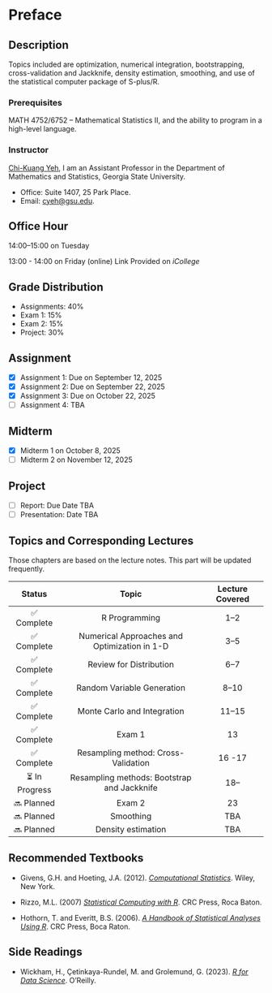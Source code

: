 # Preface {.unnumbered}

## Description

Topics included are optimization, numerical integration, bootstrapping, cross-validation and Jackknife, density estimation, smoothing, and use of the statistical computer package of S-plus/R.

### Prerequisites

MATH 4752/6752 -- Mathematical Statistics II, and the ability to program in a high-level language.

### Instructor

[Chi-Kuang Yeh](https://chikuang.github.io/), I am an Assistant Professor in the Department of Mathematics and Statistics, Georgia State University.

-   Office: Suite 1407, 25 Park Place.
-   Email: [cyeh\@gsu.edu](mailto:cyeh@gsu.edu).

## Office Hour

14:00--15:00 on Tuesday

13:00 - 14:00 on Friday (online) Link Provided on *iCollege*

## Grade Distribution

-   Assignments: 40%
-   Exam 1: 15%
-   Exam 2: 15%
-   Project: 30%

## Assignment

-   [x] Assignment 1: Due on September 12, 2025
-   [x] Assignment 2: Due on September 22, 2025
-   [x] Assignment 3: Due on October 22, 2025
-   [ ] Assignment 4: TBA

## Midterm

-   [x] Midterm 1 on October 8, 2025
-   [ ] Midterm 2 on November 12, 2025

## Project

-   [ ] Report: Due Date TBA
-   [ ] Presentation: Date TBA

## Topics and Corresponding Lectures

Those chapters are based on the lecture notes. This part will be updated frequently.


| Status      |                 Topic                 | Lecture Covered |
|:------------:|:------------------------------------:|:---------------:|
| ✅ Complete  | R Programming                        |      1–2        |
| ✅ Complete  | Numerical Approaches and Optimization in 1-D |      3–5        |
| ✅ Complete  | Review for Distribution              |      6–7        |
| ✅ Complete  | Random Variable Generation           |      8–10       |
| ✅ Complete| Monte Carlo and Integration         |     11–15       |
| ✅ Complete  | Exam 1                               |      13         |
| ✅ Complete  | Resampling method: Cross-Validation                               |      16 -17      |
| ⏳ In Progress    | Resampling methods: Bootstrap and Jackknife | 18– |
| 🔜 Planned   | Exam 2                               |      23         |
| 🔜 Planned   | Smoothing                            |      TBA        |
| 🔜 Planned   | Density estimation                   |      TBA        |
## Recommended Textbooks

-   Givens, G.H. and Hoeting, J.A. (2012). [*Computational Statistics*](https://www.stat.colostate.edu/computationalstatistics/). Wiley, New York.

-   Rizzo, M.L. (2007) [*Statistical Computing with R*](https://a-roshani.ir/files/SC/%5B4%5D%20%5BMaria%20L.%20Rizzo%5D%5B2019%5D%20Statistical%20Computing%20%20with%20R,%20Second%20Edition.pdf). CRC Press, Roca Baton.

-   Hothorn, T. and Everitt, B.S. (2006). [*A Handbook of Statistical Analyses Using R*](https://digitallibrary.tsu.ge/book/2019/september/books/A-Handbook-of-Statistical-Analyses.pdf). CRC Press, Boca Raton.

## Side Readings

-   Wickham, H., Çetinkaya-Rundel, M. and Grolemund, G. (2023). [*R for Data Science*](https://r4ds.hadley.nz/). O'Reilly.
